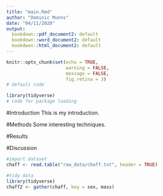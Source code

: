 ```yaml
---
title: "main.Rmd"
author: "Dominic Munns"
date: "04/11/2020"
output: 
  bookdown::pdf_document2: default
  bookdown::word_document2: default
  bookdwon::html_document2: default
---
```


```r
knitr::opts_chunk$set(echo = TRUE,
                      warning = FALSE,
                      message = FALSE,
                      fig.retina = 3)
# default code
```
```r
library(tidyverse)
# code for package loading

```
#Introduction
This is my introduction.

#Methods
Some interesting techniques.

#Results


#Discussion

```r
#import dataset
chaff <- read.table("raw_data/chaff.txt", header = TRUE)

```
```r
#tidy data
library(tidyverse)
chaff2 <- gather(chaff, key = sex, mass)
```

